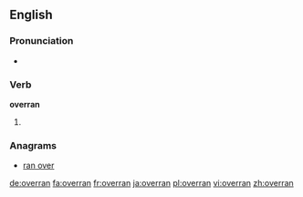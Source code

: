 ==English==

===Pronunciation===
* {{IPA|/ˈovəɻan/}}

===Verb===
'''overran'''

# {{en-simple past of|overrun}}

===Anagrams===
* [[ran over#English|ran over]]

[[de:overran]]
[[fa:overran]]
[[fr:overran]]
[[ja:overran]]
[[pl:overran]]
[[vi:overran]]
[[zh:overran]]